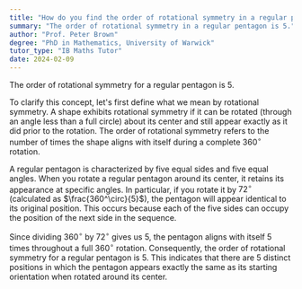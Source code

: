 ```yaml
---
title: "How do you find the order of rotational symmetry in a regular pentagon?"
summary: "The order of rotational symmetry in a regular pentagon is 5."
author: "Prof. Peter Brown"
degree: "PhD in Mathematics, University of Warwick"
tutor_type: "IB Maths Tutor"
date: 2024-02-09
---
```


The order of rotational symmetry for a regular pentagon is $5$.

To clarify this concept, let's first define what we mean by rotational symmetry. A shape exhibits rotational symmetry if it can be rotated (through an angle less than a full circle) about its center and still appear exactly as it did prior to the rotation. The order of rotational symmetry refers to the number of times the shape aligns with itself during a complete $360^\circ$ rotation.

A regular pentagon is characterized by five equal sides and five equal angles. When you rotate a regular pentagon around its center, it retains its appearance at specific angles. In particular, if you rotate it by $72^\circ$ (calculated as $\frac{360^\circ}{5}$), the pentagon will appear identical to its original position. This occurs because each of the five sides can occupy the position of the next side in the sequence.

Since dividing $360^\circ$ by $72^\circ$ gives us $5$, the pentagon aligns with itself $5$ times throughout a full $360^\circ$ rotation. Consequently, the order of rotational symmetry for a regular pentagon is $5$. This indicates that there are $5$ distinct positions in which the pentagon appears exactly the same as its starting orientation when rotated around its center.
    